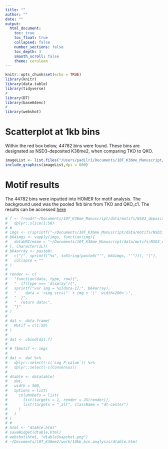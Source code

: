 ```yaml
---
title: ""
author: ""
date: ""
output:
  html_document:
    toc: true
    toc_float: true
    collapsed: false
    number_sections: false
    toc_depth: 3
    smooth_scroll: false
    theme: cerulean
---
```


```r
knitr::opts_chunk$set(echo = TRUE)
library(knitr)
library(data.table)
library(tidyverse)
#
library(DT)
library(base64enc)
#
library(webshot)
```

# Scatterplot at 1kb bins {.tabset}

Within the red box below, 44782 bins were found. These bins are designated as NSD3-deposited K36me2, when comparing TKO to QKO.

```r
imageList <- list.files("/Users/padilr1/Documents/10T_K36me_Manuscript/images/TKO.NSD3.K36me2/1kb_bins", pattern= "*.png", full.names=T)
include_graphics(imageList,dpi = 600)
```

# Motif results

The 44782 bins were inputted into HOMER for motif analysis. The background used was the pooled 1kb bins from TKO and QKO_c1. The results can be accessed [here](dtable.html)

```r
# f <- fread("~/Documents/10T_K36me_Manuscript/data/motifs/NSD3_deposited_K36me2_TKO/bg_TKO_QKO/knownResults.txt") %>%
#   dplyr::slice(1:50)
# #
# imgs <- c(sprintf("~/Documents/10T_K36me_Manuscript/data/motifs/NSD3_deposited_K36me2_TKO/bg_TKO_QKO/known%s.logo.png",1:50))
# b64imgs <- vapply(imgs, function(img){
#   dataURI(mime = "~/Documents/10T_K36me_Manuscript/data/motifs/NSD3_deposited_K36me2_TKO/bg_TKO_QKO", file = img)
# }, character(1L))
# b64array <- paste0(
#   c("[", sprintf("%s", toString(paste0("'", b64imgs, "'"))), "]"),
#   collapse = ""
# )
# 
# render <- c(
#   "function(data, type, row){",
#   "  if(type === 'display'){",
#   sprintf("var img = %s[data-1];", b64array),
#   "    data = '<img src=\"' + img + '\"  width=200>';",
#   "  }",
#   "  return data;",
#   "}"
# )
# 
# dat <- data.frame(
#   Motif = c(1:50)
# )
# 
# dat <- cbind(dat,f)
# 
# # f$motif <- imgs
# 
# dat <- dat %>%
#   dplyr::select(-c(`Log P-value`)) %>%
#   dplyr::select(-c(Consensus))
# 
# dtable <- datatable(
#   dat,
#   width = 500,
#   options = list(
#     columnDefs = list(
#       list(targets = 1, render = JS(render)),
#       list(targets = "_all", className = "dt-center")
#     )
#   )
# )
# #
# html <- "dtable.html"
# saveWidget(dtable,html)
# webshot(html, "dtableSnapshot.png")
# ~/Documents/10T_K36me2/work/10kb_bin.analysis/dtable.html
```
